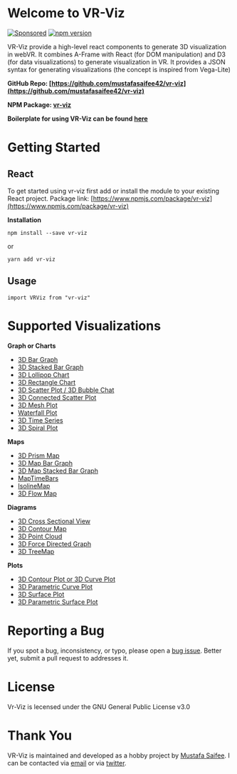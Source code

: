 
<Meta title="Getting Started/Introduction" />

<style>{`
  .subheading {
    --mediumdark: '#999999';
    font-weight: 900;
    font-size: 13px;
    color: #999;
    letter-spacing: 6px;
    line-height: 24px;
    text-transform: uppercase;
    margin-bottom: 12px;
    margin-top: 40px;
  }

  .link-list {
    display: grid;
    grid-template-columns: 1fr;
    grid-template-rows: 1fr 1fr;
    row-gap: 10px;
  }

  @media (min-width: 620px) {
    .link-list {
      row-gap: 20px;
      column-gap: 20px;
      grid-template-columns: 1fr 1fr;
    }
  }

  @media all and (-ms-high-contrast:none) {
  .link-list {
      display: -ms-grid;
      -ms-grid-columns: 1fr 1fr;
      -ms-grid-rows: 1fr 1fr;
    }
  }

  .link-item {
    display: block;
    padding: 20px 30px 20px 15px;
    border: 1px solid #00000010;
    border-radius: 5px;
    transition: background 150ms ease-out, border 150ms ease-out, transform 150ms ease-out;
    color: #333333;
    display: flex;
    align-items: flex-start;
  }

  .link-item:hover {
    border-color: #1EA7FD50;
    transform: translate3d(0, -3px, 0);
    box-shadow: rgba(0, 0, 0, 0.08) 0 3px 10px 0;
  }

  .link-item:active {
    border-color: #1EA7FD;
    transform: translate3d(0, 0, 0);
  }

  .link-item strong {
    font-weight: 700;
    display: block;
    margin-bottom: 2px;
  }
  
  .link-item img {
    height: 40px;
    width: 40px;
    margin-right: 15px;
    flex: none;
  }

  .link-item span {
    font-size: 14px;
    line-height: 20px;
  }

  .tip {
    display: inline-block;
    border-radius: 1em;
    font-size: 11px;
    line-height: 12px;
    font-weight: 700;
    background: #E7FDD8;
    color: #66BF3C;
    padding: 4px 12px;
    margin-right: 10px;
    vertical-align: top;
  }

  .tip-wrapper {
    font-size: 13px;
    line-height: 20px;
    margin-top: 40px;
    margin-bottom: 40px;
  }

  .tip-wrapper code {
    font-size: 12px;
    display: inline-block;
  }

  
`}</style>

# Welcome to VR-Viz

[![Sponsored](https://img.shields.io/badge/chilicorn-sponsored-brightgreen.svg?logo=data%3Aimage%2Fpng%3Bbase64%2CiVBORw0KGgoAAAANSUhEUgAAAA4AAAAPCAMAAADjyg5GAAABqlBMVEUAAAAzmTM3pEn%2FSTGhVSY4ZD43STdOXk5lSGAyhz41iz8xkz2HUCWFFhTFFRUzZDvbIB00Zzoyfj9zlHY0ZzmMfY0ydT0zjj92l3qjeR3dNSkoZp4ykEAzjT8ylUBlgj0yiT0ymECkwKjWqAyjuqcghpUykD%2BUQCKoQyAHb%2BgylkAyl0EynkEzmkA0mUA3mj86oUg7oUo8n0k%2FS%2Bw%2Fo0xBnE5BpU9Br0ZKo1ZLmFZOjEhesGljuzllqW50tH14aS14qm17mX9%2Bx4GAgUCEx02JySqOvpSXvI%2BYvp2orqmpzeGrQh%2Bsr6yssa2ttK6v0bKxMBy01bm4zLu5yry7yb29x77BzMPCxsLEzMXFxsXGx8fI3PLJ08vKysrKy8rL2s3MzczOH8LR0dHW19bX19fZ2dna2trc3Nzd3d3d3t3f39%2FgtZTg4ODi4uLj4%2BPlGxLl5eXm5ubnRzPn5%2Bfo6Ojp6enqfmzq6urr6%2Bvt7e3t7u3uDwvugwbu7u7v6Obv8fDz8%2FP09PT2igP29vb4%2BPj6y376%2Bu%2F7%2Bfv9%2Ff39%2Fv3%2BkAH%2FAwf%2FtwD%2F9wCyh1KfAAAAKXRSTlMABQ4VGykqLjVCTVNgdXuHj5Kaq62vt77ExNPX2%2Bju8vX6%2Bvr7%2FP7%2B%2FiiUMfUAAADTSURBVAjXBcFRTsIwHAfgX%2FtvOyjdYDUsRkFjTIwkPvjiOTyX9%2FAIJt7BF570BopEdHOOstHS%2BX0s439RGwnfuB5gSFOZAgDqjQOBivtGkCc7j%2B2e8XNzefWSu%2BsZUD1QfoTq0y6mZsUSvIkRoGYnHu6Yc63pDCjiSNE2kYLdCUAWVmK4zsxzO%2BQQFxNs5b479NHXopkbWX9U3PAwWAVSY%2FpZf1udQ7rfUpQ1CzurDPpwo16Ff2cMWjuFHX9qCV0Y0Ok4Jvh63IABUNnktl%2B6sgP%2BARIxSrT%2FMhLlAAAAAElFTkSuQmCC)](http://spiceprogram.org/oss-sponsorship) [![npm version](https://badge.fury.io/js/vr-viz.svg)](https://www.npmjs.com/package/vr-viz)

VR-Viz provide a high-level react components to generate 3D visualization in webVR. It combines A-Frame with React (for DOM manipulation) and D3 (for data visualizations) to generate visualization in VR. It provides a JSON syntax for generating visualizations (the concept is inspired from Vega-Lite)

**GitHub Repo: [https://github.com/mustafasaifee42/vr-viz](https://github.com/mustafasaifee42/vr-viz)**

**NPM Package: [vr-viz](https://www.npmjs.com/package/vr-viz)**

**Boilerplate for using VR-Viz can be found [here](https://github.com/mustafasaifee42/vr-viz-boilerplate)**

# Getting Started

## React

To get started using vr-viz first add or install the module to your existing React project. Package link: [https://www.npmjs.com/package/vr-viz](https://www.npmjs.com/package/vr-viz)

**Installation**

```
npm install --save vr-viz
```

or

```
yarn add vr-viz
```

## Usage

```
import VRViz from "vr-viz"
```

# Supported Visualizations

**Graph or Charts**

- [3D Bar Graph](./?path=/story/graphs-or-charts-bargraph-bargragh--bargragh)
- [3D Stacked Bar Graph](./?path=/story/graphs-or-charts-bargraph-stacked-bargraph--stacked-bargraph)
- [3D Lollipop Chart](./?path=/story/graphs-or-charts-lollipop-graph--lollipop-graph)
- [3D Rectangle Chart](./?path=/story/graphs-or-charts-rectangle-chart--rectangle-chart)
- [3D Scatter Plot / 3D Bubble Chat](./?path=/story/graphs-or-charts-scatter-plot-scatter-plot--scatter-plot)
- [3D Connected Scatter Plot](./?path=/story/graphs-or-charts-connected-scatter-plot--connected-scatter-plot)
- [3D Mesh Plot](./?path=/story/graphs-or-charts-mesh-plot--mesh-plot)
- [Waterfall Plot](./?path=/story/graphs-or-charts-waterfall-plot-waterfall-plot--waterfall-plot)
- [3D Time Series](./?path=/story/graphs-or-charts-time-series--time-series)
- [3D Spiral Plot](./?path=/story/graphs-or-charts-spiral-plot--spiral-plot)

**Maps**

- [3D Prism Map](./?path=/story/maps-prism-map--prism-map)
- [3D Map Bar Graph](./?path=/story/maps-map-with-bargraph-map-with-bargraph--map-with-bargraph)
- [3D Map Stacked Bar Graph](./?path=/story/maps-map-with-bargraph-map-with-stacked-bargraph--mapwith-stacked-bargraph)
- [MapTimeBars](./?path=/story/maps-map-with-timebars--map-with-timebars)
- [IsolineMap](./?path=/story/maps-isoline-map--isoline-map)
- [3D Flow Map](./?path=/story/maps-flow-maps-flow-map--flow-map)

**Diagrams**

- [3D Cross Sectional View](./?path=/story/diagrams-cross-sectional-view--cross-sectional-view)
- [3D Contour Map](./?path=/story/diagrams-contour-map-contour-map--contour-map)
- [3D Point Cloud](./?path=/story/diagrams-point-cloud--point-cloud)
- [3D Force Directed Graph](./?path=/story/diagrams-network-graph-force-directed-graph--force-directed-graph)
- [3D TreeMap](./?path=/story/diagrams-treemap--treemap)

**Plots**

- [3D Contour Plot or 3D Curve Plot](./?path=/story/plots-curve-plot-curve-plot--curve-plot)
- [3D Parametric Curve Plot](./?path=/story/plots-curve-plot-parametric-curve-plot--parametric-curve-plot)
- [3D Surface Plot](./?path=/story/plots-surface-plot-surface-plot--surface-plot)
- [3D Parametric Surface Plot](./?path=/story/plots-surface-plot-parametric-surface-plot--parametric-surface-plot)

# Reporting a Bug

If you spot a bug, inconsistency, or typo, please open a [bug issue](https://github.com/mustafasaifee42/VR-Viz/issues/new). Better yet, submit a pull request to addresses it.

# License

Vr-Viz is lecensed under the GNU General Public License v3.0

# Thank You

VR-Viz is maintained and developed as a hobby project by [Mustafa Saifee](https://mustafasaifee.com/). I can be contacted via [email](mailto:saifee.mustafa@gmail.com) or via [twitter](https://twitter.com/mustafasaifee42).
